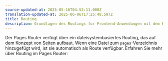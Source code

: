 ```yaml
---
source-updated-at: 2025-05-16T04:52:11.000Z
translation-updated-at: 2025-06-06T17:25:48.597Z
title: Routing
description: Grundlagen des Routings für Frontend-Anwendungen mit dem Pages Router.
---
```


Der Pages Router verfügt über ein dateisystembasiertes Routing, das auf dem Konzept von Seiten aufbaut. Wenn eine Datei zum `pages`-Verzeichnis hinzugefügt wird, ist sie automatisch als Route verfügbar. Erfahren Sie mehr über Routing im Pages Router: